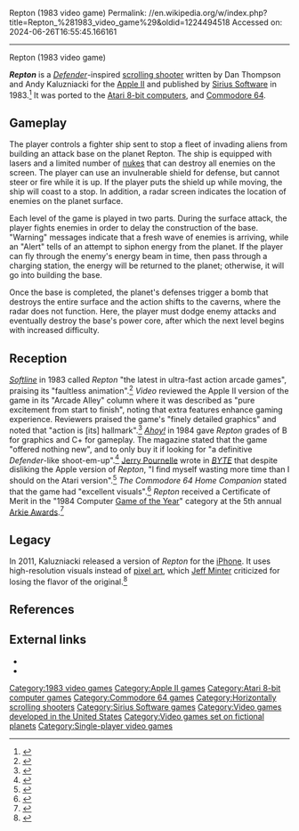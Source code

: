 Repton (1983 video game)
Permalink: //en.wikipedia.org/w/index.php?title=Repton_%281983_video_game%29&oldid=1224494518
Accessed on: 2024-06-26T16:55:45.166161



------
Repton (1983 video game)
{{about|the 1983 Defender-inspired game|the 1985 Superior Software game|Repton (video game)}}
{{Infobox video game
| title          = Repton
| image          = Repton coverart.png
| caption        = 
| developer      = [[Sirius Software]]
| publisher      = Sirius Software
| programmer     = Dan Thompson<br>Andy Kaluzniacki<ref name=giantlist/>
| released       = {{Video game release|NA|1983}}
| genre          = [[Scrolling shooter]]
| modes          = [[Single-player]]
| platforms      = {{cslist|[[Apple II]] | [[Atari 8-bit]] | [[Commodore 64]]}}
}}

'''''Repton''''' is a ''[[Defender (1981 video game)|Defender]]''-inspired [[scrolling shooter]] written by Dan Thompson and Andy Kaluzniacki for the [[Apple II]] and published by [[Sirius Software]] in 1983.<ref name="giantlist">{{cite web|title=The Giant List of Classic Game Programmers|url=https://dadgum.com/giantlist/ |last1=Hague |first1=James}}</ref> It was ported to the [[Atari 8-bit computers]], and [[Commodore 64]].

==Gameplay==
The player controls a fighter ship sent to stop a fleet of invading aliens from building an attack base on the planet Repton. The ship is equipped with lasers and a limited number of [[atomic weapon|nukes]] that can destroy all enemies on the screen. The player can use an invulnerable shield for defense, but cannot steer or fire while it is up. If the player puts the shield up while moving, the ship will coast to a stop. In addition, a radar screen indicates the location of enemies on the planet surface.

Each level of the game is played in two parts. During the surface attack, the player fights enemies in order to delay the construction of the base. "Warning" messages indicate that a fresh wave of enemies is arriving, while an "Alert" tells of an attempt to siphon energy from the planet. If the player can fly through the enemy's energy beam in time, then pass through a charging station, the energy will be returned to the planet; otherwise, it will go into building the base.

Once the base is completed, the planet's defenses trigger a bomb that destroys the entire surface and the action shifts to the caverns, where the radar does not function. Here, the player must dodge enemy attacks and eventually destroy the base's power core, after which the next level begins with increased difficulty.

==Reception==
''[[Softline (magazine)|Softline]]'' in 1983 called ''Repton'' "the latest in ultra-fast action arcade games", praising its "faultless animation".<ref name="shore198301">{{cite news | url=http://www.cgwmuseum.org/galleries/index.php?year=1983&pub=6&id=9 | title=Repton | work=Softline | date=January 1983 | accessdate=27 July 2014 | author=Shore, Howard A. | pages=42}}</ref> ''Video'' reviewed the Apple II version of the game in its "Arcade Alley" column where it was described as "pure excitement from start to finish", noting that extra features enhance gaming experience. Reviewers praised the game's "finely detailed graphics" and noted that "action is [its] hallmark".<ref>{{cite journal |last1= Kunkel |first1= Bill |author-link1= Bill Kunkel (gaming)|last2= Katz |first2= Arnie |author-link2= Arnie Katz|date= April 1983 |title= Arcade Alley: Zaxxon, Turbo, and Two for Apple II |journal= [[Video (magazine)|Video]]|publisher= Reese Communications|volume= 7|issue= 1|pages= 26, 28–29|issn= 0147-8907}}</ref>{{rp|29}} ''[[Ahoy!]]'' in 1984 gave ''Repton'' grades of B for graphics and C+ for gameplay. The magazine stated that the game "offered nothing new", and to only buy it if looking for "a definitive ''Defender''-like shoot-em-up".<ref name="meade198401">{{cite news | url=https://archive.org/stream/Ahoy_Issue_01_1984-01_Ion_International_US#page/n57/mode/2up | title=Repton | work=Ahoy! | date=January 1984 | accessdate=27 June 2014 | author=Meade, E. C. | pages=58}}</ref> [[Jerry Pournelle]] wrote in ''[[Byte (magazine)|BYTE]]'' that despite disliking the Apple version of ''Repton'', "I find myself wasting more time than I should on the Atari version".<ref name="pournelle198401">{{cite news | url=https://archive.org/stream/byte-magazine-1984-01/BYTE-1984-01#page/n61/mode/2up | title=Too Many Leads, or What in *;?!#"*? Goes First? | work=BYTE | date=January 1984 | accessdate=20 January 2015 | author=Pournelle, Jerry | pages=61}}</ref> ''The Commodore 64 Home Companion'' stated that the game had "excellent visuals".<ref name=C64HC>{{cite web |url=https://archive.org/stream/The_Commodore_64_Home_Companion#page/n175/mode/2up | first=George | last = Beekman | title=Sirius Software | work=The Commodore 64 Home Companion | year=1984 | access-date=August 19, 2016 | pages=175–176}}</ref> ''Repton'' received a Certificate of Merit in the "1984 Computer [[List of Game of the Year awards|Game of the Year]]" category at the 5th annual [[Arkie Awards]].<ref>{{cite journal |last1= Kunkel |first1= Bill |author-link1= Bill Kunkel (gaming)|last2= Katz |first2= Arnie |author-link2= Arnie Katz|date= February 1984 |title= Arcade Alley: The 1984 Arcade Awards, Part II |journal= [[Video (magazine)|Video]]|publisher= Reese Communications|volume= 7|issue= 11|pages= 28–29|issn= 0147-8907}}</ref>{{rp|28}}

==Legacy==
In 2011, Kaluzniacki released a version of ''Repton'' for the [[iPhone]]. It uses high-resolution visuals instead of [[pixel art]], which [[Jeff Minter]] criticized for losing the flavor of the original.<ref>{{cite web|last1=Minter|first1=Jeff|title=Is higher rez always better?|url=http://minotaurproject.co.uk/blog/?p=165|website=Llamasoft}}</ref>

==References==
{{reflist}}

==External links==
* {{atarimania|id=4343}}
* {{lemon64 game|id=2121|name=Repton}}

[[Category:1983 video games]]
[[Category:Apple II games]]
[[Category:Atari 8-bit computer games]]
[[Category:Commodore 64 games]]
[[Category:Horizontally scrolling shooters]]
[[Category:Sirius Software games]]
[[Category:Video games developed in the United States]]
[[Category:Video games set on fictional planets]]
[[Category:Single-player video games]]